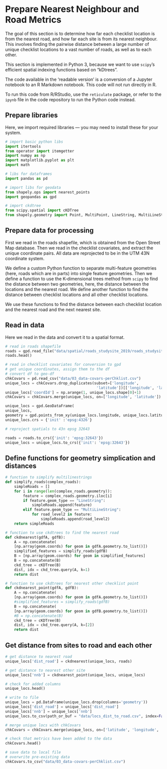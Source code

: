 
# Prepare Nearest Neighbour and Road Metrics

The goal of this section is to determine how far each checklist location is from the nearest road, and how far each site is from its nearest neighbour. This involves finding the pairwise distance between a large number of unique checklist locations to a vast number of roads, as well as to each other.

This section is implemented in Python 3, because we want to use `scipy`'s efficient spatial indexing functions based on "kDtrees".

The code available in the 'readable version' is a conversion of a Jupyter notebook to an R Markdown notebook. This code will not run directly in R.

To run this code from R/RStudio, use the `reticulate` package, or refer to the `ipynb` file in the code repository to run the Python code instead.

## Prepare libraries

Here, we import required libraries --- you may need to install these for your system.

```python
# import basic python libs
import itertools
from operator import itemgetter
import numpy as np
import matplotlib.pyplot as plt
import math

# libs for dataframes
import pandas as pd

# import libs for geodata
from shapely.ops import nearest_points
import geopandas as gpd

# import ckdtree
from scipy.spatial import cKDTree
from shapely.geometry import Point, MultiPoint, LineString, MultiLineString
```

## Prepare data for processing

First we read in the roads shapefile, which is obtained from the Open Street Map database.
Then we read in the checklist covariates, and extract the unique coordinate pairs.
All data are reprojected to be in the UTM 43N coordinate system.

We define a custom Python function to separate multi-feature geometries (here, roads which are in parts) into single feature geometries.
Then we define a function to use the K-dimensional trees method from `scipy` to find the distance between two geometries, here, the distance between the locations and the nearest road.
We define another function to find the distance between checklist locations and all other checklist locations.

We use these functions to find the distance between each checklist location and the nearest road and the next nearest site.

## Read in data

Here we read in the data and convert it to a spatial format.

```python
# read in roads shapefile
roads = gpd.read_file("data/spatial/roads_studysite_2019/roads_studysite_2019.shp")
roads.head()
```

```python
# read in checklist covariates for conversion to gpd
# get unique coordinates, assign them to the df
# convert df to geo-df
chkCovars = pd.read_csv("data/03_data-covars-perChklist.csv")
unique_locs = chkCovars.drop_duplicates(subset=['longitude',
                                         'latitude'])[['longitude', 'latitude']]
unique_locs['coordId'] = np.arange(1, unique_locs.shape[0]+1)
chkCovars = chkCovars.merge(unique_locs, on=['longitude', 'latitude'])

unique_locs = gpd.GeoDataFrame(
unique_locs, 
geometry = gpd.points_from_xy(unique_locs.longitude, unique_locs.latitude))
unique_locs.crs = {'init' :'epsg:4326'}

# reproject spatials to 43n epsg 32643

roads = roads.to_crs({'init': 'epsg:32643'})
unique_locs = unique_locs.to_crs({'init': 'epsg:32643'})
```

## Define functions for geometry simplication and distances

```python
# function to simplify multilinestrings
def simplify_roads(complex_roads):
    simpleRoads = []
    for i in range(len(complex_roads.geometry)):
        feature = complex_roads.geometry.iloc[i]
        if feature.geom_type == "LineString":
            simpleRoads.append(feature)
        elif feature.geom_type == "MultiLineString":
            for road_level2 in feature:
                simpleRoads.append(road_level2)
    return simpleRoads

# function to use ckdtrees to find the nearest road
def ckdnearest(gdfA, gdfB):
    A = np.concatenate(
    [np.array(geom.coords) for geom in gdfA.geometry.to_list()])
    simplified_features = simplify_roads(gdfB)
    B = [np.array(geom.coords) for geom in simplified_features]
    B = np.concatenate(B)
    ckd_tree = cKDTree(B)
    dist, idx = ckd_tree.query(A, k=1)
    return dist

# function to use ckdtrees for nearest other checklist point
def ckdnearest_point(gdfA, gdfB):
    A = np.concatenate(
    [np.array(geom.coords) for geom in gdfA.geometry.to_list()])
    #simplified_features = simplify_roads(gdfB)
    B = np.concatenate(
    [np.array(geom.coords) for geom in gdfB.geometry.to_list()])
    #B = np.concatenate(B)
    ckd_tree = cKDTree(B)
    dist, idx = ckd_tree.query(A, k=[2])
    return dist
```

## Get distance from sites to road and each other

```python
# get distance to nearest road
unique_locs['dist_road'] = ckdnearest(unique_locs, roads)

# get distance to nearest other site
unique_locs['nnb'] = ckdnearest_point(unique_locs, unique_locs)
```

```python
# check for added columns
unique_locs.head()
```

```python
# write to file
unique_locs = pd.DataFrame(unique_locs.drop(columns='geometry'))
unique_locs['dist_road'] = unique_locs['dist_road']
unique_locs['nnb'] = unique_locs['nnb']
unique_locs.to_csv(path_or_buf = "data/locs_dist_to_road.csv", index=False)

# merge unique locs with chkCovars
chkCovars = chkCovars.merge(unique_locs, on=['latitude', 'longitude', 'coordId'])
```

```python
# check that metrics have been added to the data
chkCovars.head()
```

```python
# save data to local file
# overwrite pre-existing data
chkCovars.to_csv("data/03_data-covars-perChklist.csv")
```


